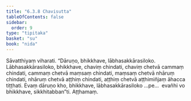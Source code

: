 ```yaml
---
title: "6.3.8 Chavisutta"
tableOfContents: false
sidebar:
  order: 9
type: "tipitaka"
basket: "su"
book: "nida"
---
```



<DynamicBreadcrumb />

<Division number="177" book="nida" bookNo="12" page="433">

<Paragraph number="1074" book="nida">
Sāvatthiyaṃ viharati. “Dāruṇo, bhikkhave, lābhasakkārasiloko. Lābhasakkārasiloko, bhikkhave, chaviṃ chindati, chaviṃ chetvā cammaṃ chindati, cammaṃ chetvā maṃsaṃ chindati, maṃsaṃ chetvā nhāruṃ chindati, nhāruṃ chetvā aṭṭhiṃ chindati, aṭṭhiṃ chetvā aṭṭhimiñjaṃ āhacca tiṭṭhati. Evaṃ dāruṇo kho, bhikkhave, lābhasakkārasiloko …pe…  evañhi vo bhikkhave, sikkhitabban”ti.

</Paragraph>
</Division>

<Paragraph number="1075" type="center" book="nida">
Aṭṭhamaṃ.
</Paragraph>